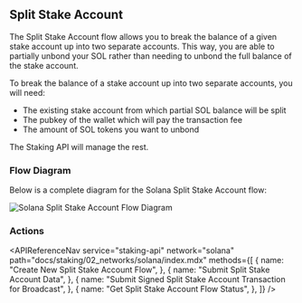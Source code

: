 
## Split Stake Account

The Split Stake Account flow allows you to break the balance of a given stake account up into two separate accounts.
This way, you are able to partially unbond your SOL rather than needing to unbond the full balance of the stake account.

To break the balance of a stake account up into two separate accounts, you will need:

- The existing stake account from which partial SOL balance will be split
- The pubkey of the wallet which will pay the transaction fee
- The amount of SOL tokens you want to unbond

The Staking API will manage the rest.

### Flow Diagram

Below is a complete diagram for the Solana Split Stake Account flow:

<img
  src={img1}
  alt="Solana Split Stake Account Flow Diagram"
  className="inline-image"
/>

### Actions

<APIReferenceNav
  service="staking-api"
  network="solana"
  path="docs/staking/02_networks/solana/index.mdx"
  methods={[
    {
      name: "Create New Split Stake Account Flow",
    },
    {
      name: "Submit Split Stake Account Data",
    },
    {
      name: "Submit Signed Split Stake Account Transaction for Broadcast",
    },
    {
      name: "Get Split Stake Account Flow Status",
    },
  ]}
/>
